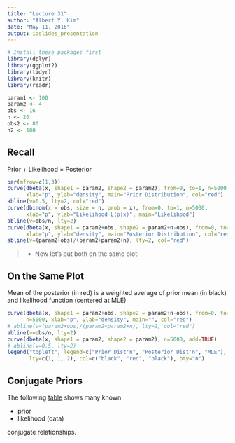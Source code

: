 ```yaml
---
title: "Lecture 31"
author: "Albert Y. Kim"
date: "May 11, 2016"
output: ioslides_presentation
---
```


```r
# Install these packages first
library(dplyr)
library(ggplot2)
library(tidyr)
library(knitr)
library(readr)
```

```r
param1 <- 100
param2 <- 4
obs <- 16
n <- 20
obs2 <- 80
n2 <- 100
```







## Recall

Prior + Likelihood = Posterior

```r
par(mfrow=c(1,3))
curve(dbeta(x, shape1 = param2, shape2 = param2), from=0, to=1, n=5000,
      xlab="p", ylab="density", main="Prior Distribution", col="red")
abline(v=0.5, lty=2, col="red")
curve(dbinom(x = obs, size = n, prob = x), from=0, to=1, n=5000,
      xlab="p", ylab="Likelihood L(p|x)", main="Likelihood")
abline(v=obs/n, lty=2)
curve(dbeta(x, shape1 = param2+obs, shape2 = param2+n-obs), from=0, to=1, n=5000,
      xlab="p", ylab="density", main="Posterior Distribution", col="red")
abline(v=(param2+obs)/(param2+param2+n), lty=2, col="red")
```

> - Now let's put both on the same plot:







## On the Same Plot

Mean of the posterior (in red) is a weighted average of prior mean (in black)
and likelihood function (centered at MLE)

```r
curve(dbeta(x, shape1 = param2+obs, shape2 = param2+n-obs), from=0, to=1, 
      n=5000, xlab="p", ylab="density", main="", col="red")
# abline(v=(param2+obs)/(param2+param2+n), lty=2, col="red")
abline(v=obs/n, lty=2)
curve(dbeta(x, shape1 = param2, shape2 = param2), n=5000, add=TRUE)
# abline(v=0.5, lty=2)
legend("topleft", legend=c("Prior Dist'n", "Posterior Dist'n", "MLE"), 
       lty=c(1, 1, 2), col=c("black", "red", "black"), bty="n")
```







## Conjugate Priors

The following [table](https://en.wikipedia.org/wiki/Conjugate_prior#Table_of_conjugate_distributions) 
shows many known 

* prior
* likelihood (data)

conjugate relationships.